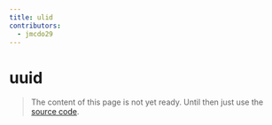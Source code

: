 ```yaml
---
title: ulid
contributors:
  - jmcdo29
---
```


# uuid

> The content of this page is not yet ready. Until then just use the [source code](https://github.com/fabian-hiller/valibot/blob/main/library/src/validations/ulid/ulid.ts).
